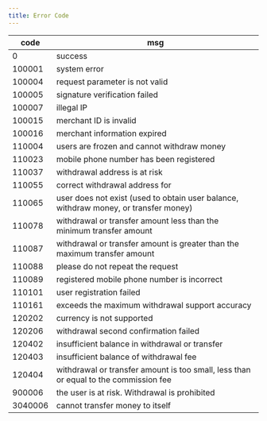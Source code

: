 ```yaml
---
title: Error Code
---
```


| code    | msg                                                          |
| ------- | ------------------------------------------------------------ |
| 0       | success                                                      |
| 100001  | system error                                                 |
| 100004  | request parameter is not valid                               |
| 100005  | signature verification failed                                |
| 100007  | illegal IP                                                   |
| 100015  | merchant ID is invalid                                       |
| 100016  | merchant information expired                                 |
| 110004  | users are frozen and cannot withdraw money                   |
| 110023  | mobile phone number has been registered                      |
| 110037  | withdrawal address is at risk                                |
| 110055  | correct withdrawal address for                               |
| 110065  | user does not exist (used to obtain user balance, withdraw money, or transfer money) |
| 110078  | withdrawal or transfer amount less than the minimum transfer amount |
| 110087  | withdrawal or transfer amount is greater than the maximum transfer amount |
| 110088  | please do not repeat the request                             |
| 110089  | registered mobile phone number is incorrect                  |
| 110101  | user registration failed                                     |
| 110161  | exceeds the maximum withdrawal support accuracy              |
| 120202  | currency is not supported                                    |
| 120206  | withdrawal second confirmation failed                        |
| 120402  | insufficient balance in withdrawal or transfer               |
| 120403  | insufficient balance of withdrawal fee                       |
| 120404  | withdrawal or transfer amount is too small, less than or equal to the commission fee |
| 900006  | the user is at risk. Withdrawal is prohibited                |
| 3040006 | cannot transfer money to itself                              |